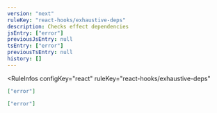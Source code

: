 ```yaml
---
version: "next"
ruleKey: "react-hooks/exhaustive-deps"
description: Checks effect dependencies
jsEntry: ["error"]
previousJsEntry: null
tsEntry: ["error"]
previousTsEntry: null
history: []
---
```


<RuleInfos 
  configKey="react" 
  ruleKey="react-hooks/exhaustive-deps" 
>

```json
["error"]
```

```json
["error"]
```

</RuleInfos>
